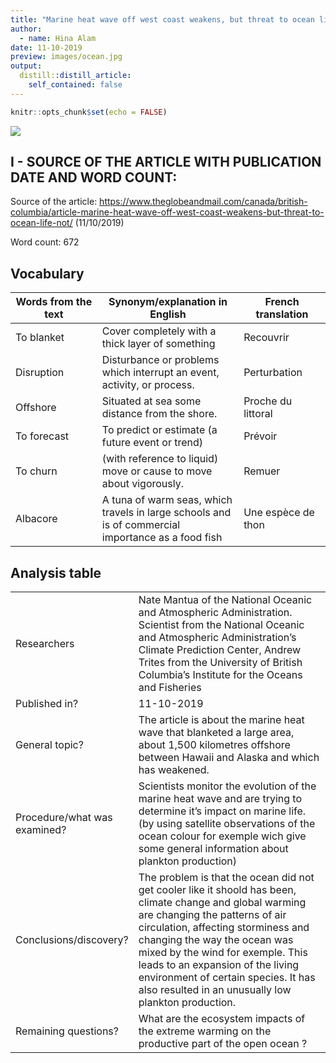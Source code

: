 ```yaml
---
title: "Marine heat wave off west coast weakens, but threat to ocean life not over yet"
author:
  - name: Hina Alam
date: 11-10-2019
preview: images/ocean.jpg
output:
  distill::distill_article:
    self_contained: false
---
```


```r
knitr::opts_chunk$set(echo = FALSE)
```
![](/media/sf_shared/projects/clementine-deleuze-blog/_posts/2019-11-11-article-3/images/ocean.jpg) 

## I - SOURCE OF THE ARTICLE WITH PUBLICATION DATE AND WORD COUNT:
Source of the article: <https://www.theglobeandmail.com/canada/british-columbia/article-marine-heat-wave-off-west-coast-weakens-but-threat-to-ocean-life-not/> (11/10/2019)

Word count: 672

## Vocabulary 

| Words from the text | Synonym/explanation in English | French translation |
| ------------------- | ------------------------------ | ------------------- |
| To blanket | Cover completely with a thick layer of something | Recouvrir |
| Disruption | Disturbance or problems which interrupt an event, activity, or process. | Perturbation | 
| Offshore | Situated at sea some distance from the shore.| Proche du littoral |
| To forecast | To predict or estimate (a future event or trend) | Prévoir | 
| To churn | (with reference to liquid) move or cause to move about vigorously. | Remuer | 
| Albacore | A tuna of warm seas, which travels in large schools and is of commercial importance as a food fish | Une espèce de thon | 


## Analysis table 

|                              |                                                                     |
| ---------------------------- | ------------------------------------------------------------------- |
| Researchers                  | Nate Mantua of the National Oceanic and Atmospheric Administration. Scientist from the National Oceanic and Atmospheric Administration’s Climate Prediction Center, Andrew Trites from the University of British Columbia’s Institute for the Oceans and Fisheries | 
| Published in?                | 11-10-2019  |
| General topic?               | The article is about the marine heat wave that blanketed a large area, about 1,500 kilometres offshore between Hawaii and Alaska and which has weakened. | 
| Procedure/what was examined? | Scientists monitor the evolution of the marine heat wave and are trying to determine it's impact on marine life. (by using satellite observations of the ocean colour for exemple wich give some general information about plankton production) |
| Conclusions/discovery?       | The problem is that the ocean did not get cooler like it shoold has been, climate change and global warming are changing the patterns of air circulation, affecting storminess and changing the way the ocean was mixed by the wind for exemple. This leads to an expansion of the living environment of certain species. It has also resulted in an unusually low plankton production.
| Remaining questions?         | What are the ecosystem impacts of the extreme warming on the productive part of the open ocean ? |


